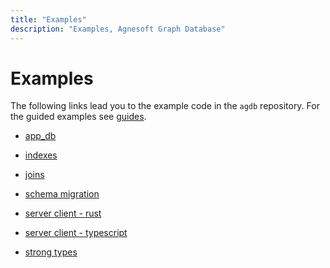 ```yaml
---
title: "Examples"
description: "Examples, Agnesoft Graph Database"
---
```


# Examples

The following links lead you to the example code in the `agdb` repository. For the guided examples see [guides](/docs/guides).

- [app_db](https://github.com/agnesoft/agdb/tree/main/examples/app_db)

- [indexes](https://github.com/agnesoft/agdb/tree/main/examples/indexes)

- [joins](https://github.com/agnesoft/agdb/tree/main/examples/joins)

- [schema migration](https://github.com/agnesoft/agdb/tree/main/examples/schema_migration)

- [server client - rust](https://github.com/agnesoft/agdb/tree/main/examples/server_client_rust)

- [server client - typescript](https://github.com/agnesoft/agdb/tree/main/examples/server_client_typescript)

- [strong types](https://github.com/agnesoft/agdb/tree/main/examples/strong_types)
